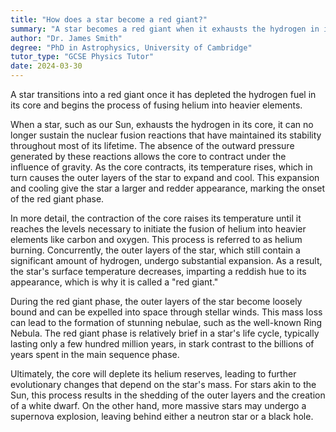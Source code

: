 ```yaml
---
title: "How does a star become a red giant?"
summary: "A star becomes a red giant when it exhausts the hydrogen in its core and starts fusing helium."
author: "Dr. James Smith"
degree: "PhD in Astrophysics, University of Cambridge"
tutor_type: "GCSE Physics Tutor"
date: 2024-03-30
---
```


A star transitions into a red giant once it has depleted the hydrogen fuel in its core and begins the process of fusing helium into heavier elements.

When a star, such as our Sun, exhausts the hydrogen in its core, it can no longer sustain the nuclear fusion reactions that have maintained its stability throughout most of its lifetime. The absence of the outward pressure generated by these reactions allows the core to contract under the influence of gravity. As the core contracts, its temperature rises, which in turn causes the outer layers of the star to expand and cool. This expansion and cooling give the star a larger and redder appearance, marking the onset of the red giant phase.

In more detail, the contraction of the core raises its temperature until it reaches the levels necessary to initiate the fusion of helium into heavier elements like carbon and oxygen. This process is referred to as helium burning. Concurrently, the outer layers of the star, which still contain a significant amount of hydrogen, undergo substantial expansion. As a result, the star's surface temperature decreases, imparting a reddish hue to its appearance, which is why it is called a "red giant."

During the red giant phase, the outer layers of the star become loosely bound and can be expelled into space through stellar winds. This mass loss can lead to the formation of stunning nebulae, such as the well-known Ring Nebula. The red giant phase is relatively brief in a star's life cycle, typically lasting only a few hundred million years, in stark contrast to the billions of years spent in the main sequence phase.

Ultimately, the core will deplete its helium reserves, leading to further evolutionary changes that depend on the star's mass. For stars akin to the Sun, this process results in the shedding of the outer layers and the creation of a white dwarf. On the other hand, more massive stars may undergo a supernova explosion, leaving behind either a neutron star or a black hole.
    